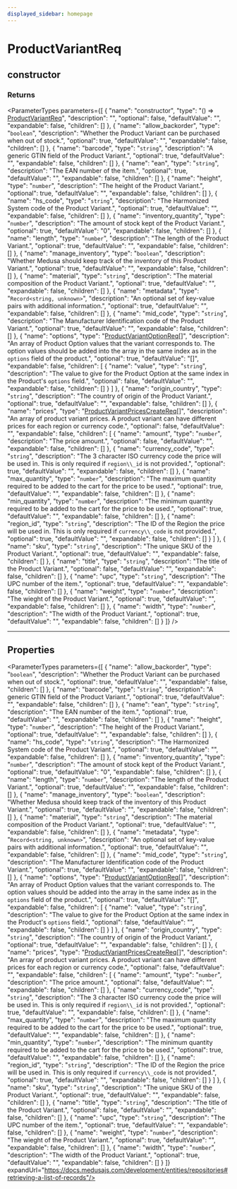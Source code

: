 ```yaml
---
displayed_sidebar: homepage
---
```



# ProductVariantReq

## constructor

### Returns

<ParameterTypes parameters={[
  {
    "name": "constructor",
    "type": "() => [ProductVariantReq](medusa.ProductVariantReq.mdx)",
    "description": "",
    "optional": false,
    "defaultValue": "",
    "expandable": false,
    "children": []
  },
  {
    "name": "allow_backorder",
    "type": "`boolean`",
    "description": "Whether the Product Variant can be purchased when out of stock.",
    "optional": true,
    "defaultValue": "",
    "expandable": false,
    "children": []
  },
  {
    "name": "barcode",
    "type": "`string`",
    "description": "A generic GTIN field of the Product Variant.",
    "optional": true,
    "defaultValue": "",
    "expandable": false,
    "children": []
  },
  {
    "name": "ean",
    "type": "`string`",
    "description": "The EAN number of the item.",
    "optional": true,
    "defaultValue": "",
    "expandable": false,
    "children": []
  },
  {
    "name": "height",
    "type": "`number`",
    "description": "The height of the Product Variant.",
    "optional": true,
    "defaultValue": "",
    "expandable": false,
    "children": []
  },
  {
    "name": "hs_code",
    "type": "`string`",
    "description": "The Harmonized System code of the Product Variant.",
    "optional": true,
    "defaultValue": "",
    "expandable": false,
    "children": []
  },
  {
    "name": "inventory_quantity",
    "type": "`number`",
    "description": "The amount of stock kept of the Product Variant.",
    "optional": true,
    "defaultValue": "0",
    "expandable": false,
    "children": []
  },
  {
    "name": "length",
    "type": "`number`",
    "description": "The length of the Product Variant.",
    "optional": true,
    "defaultValue": "",
    "expandable": false,
    "children": []
  },
  {
    "name": "manage_inventory",
    "type": "`boolean`",
    "description": "Whether Medusa should keep track of the inventory of this Product Variant.",
    "optional": true,
    "defaultValue": "",
    "expandable": false,
    "children": []
  },
  {
    "name": "material",
    "type": "`string`",
    "description": "The material composition of the Product Variant.",
    "optional": true,
    "defaultValue": "",
    "expandable": false,
    "children": []
  },
  {
    "name": "metadata",
    "type": "`Record<string, unknown>`",
    "description": "An optional set of key-value pairs with additional information.",
    "optional": true,
    "defaultValue": "",
    "expandable": false,
    "children": []
  },
  {
    "name": "mid_code",
    "type": "`string`",
    "description": "The Manufacturer Identification code of the Product Variant.",
    "optional": true,
    "defaultValue": "",
    "expandable": false,
    "children": []
  },
  {
    "name": "options",
    "type": "[ProductVariantOptionReq](medusa.ProductVariantOptionReq-2.mdx)[]",
    "description": "An array of Product Option values that the variant corresponds to. The option values should be added into the array in the same index as in the `options` field of the product.",
    "optional": true,
    "defaultValue": "[]",
    "expandable": false,
    "children": [
      {
        "name": "value",
        "type": "`string`",
        "description": "The value to give for the Product Option at the same index in the Product's `options` field.",
        "optional": false,
        "defaultValue": "",
        "expandable": false,
        "children": []
      }
    ]
  },
  {
    "name": "origin_country",
    "type": "`string`",
    "description": "The country of origin of the Product Variant.",
    "optional": true,
    "defaultValue": "",
    "expandable": false,
    "children": []
  },
  {
    "name": "prices",
    "type": "[ProductVariantPricesCreateReq](medusa.ProductVariantPricesCreateReq.mdx)[]",
    "description": "An array of product variant prices. A product variant can have different prices for each region or currency code.",
    "optional": false,
    "defaultValue": "",
    "expandable": false,
    "children": [
      {
        "name": "amount",
        "type": "`number`",
        "description": "The price amount.",
        "optional": false,
        "defaultValue": "",
        "expandable": false,
        "children": []
      },
      {
        "name": "currency_code",
        "type": "`string`",
        "description": "The 3 character ISO currency code the price will be used in. This is only required if `region\\_id` is not provided.",
        "optional": true,
        "defaultValue": "",
        "expandable": false,
        "children": []
      },
      {
        "name": "max_quantity",
        "type": "`number`",
        "description": "The maximum quantity required to be added to the cart for the price to be used.",
        "optional": true,
        "defaultValue": "",
        "expandable": false,
        "children": []
      },
      {
        "name": "min_quantity",
        "type": "`number`",
        "description": "The minimum quantity required to be added to the cart for the price to be used.",
        "optional": true,
        "defaultValue": "",
        "expandable": false,
        "children": []
      },
      {
        "name": "region_id",
        "type": "`string`",
        "description": "The ID of the Region the price will be used in. This is only required if `currency\\_code` is not provided.",
        "optional": true,
        "defaultValue": "",
        "expandable": false,
        "children": []
      }
    ]
  },
  {
    "name": "sku",
    "type": "`string`",
    "description": "The unique SKU of the Product Variant.",
    "optional": true,
    "defaultValue": "",
    "expandable": false,
    "children": []
  },
  {
    "name": "title",
    "type": "`string`",
    "description": "The title of the Product Variant.",
    "optional": false,
    "defaultValue": "",
    "expandable": false,
    "children": []
  },
  {
    "name": "upc",
    "type": "`string`",
    "description": "The UPC number of the item.",
    "optional": true,
    "defaultValue": "",
    "expandable": false,
    "children": []
  },
  {
    "name": "weight",
    "type": "`number`",
    "description": "The wieght of the Product Variant.",
    "optional": true,
    "defaultValue": "",
    "expandable": false,
    "children": []
  },
  {
    "name": "width",
    "type": "`number`",
    "description": "The width of the Product Variant.",
    "optional": true,
    "defaultValue": "",
    "expandable": false,
    "children": []
  }
]} />

___

## Properties

<ParameterTypes parameters={[
  {
    "name": "allow_backorder",
    "type": "`boolean`",
    "description": "Whether the Product Variant can be purchased when out of stock.",
    "optional": true,
    "defaultValue": "",
    "expandable": false,
    "children": []
  },
  {
    "name": "barcode",
    "type": "`string`",
    "description": "A generic GTIN field of the Product Variant.",
    "optional": true,
    "defaultValue": "",
    "expandable": false,
    "children": []
  },
  {
    "name": "ean",
    "type": "`string`",
    "description": "The EAN number of the item.",
    "optional": true,
    "defaultValue": "",
    "expandable": false,
    "children": []
  },
  {
    "name": "height",
    "type": "`number`",
    "description": "The height of the Product Variant.",
    "optional": true,
    "defaultValue": "",
    "expandable": false,
    "children": []
  },
  {
    "name": "hs_code",
    "type": "`string`",
    "description": "The Harmonized System code of the Product Variant.",
    "optional": true,
    "defaultValue": "",
    "expandable": false,
    "children": []
  },
  {
    "name": "inventory_quantity",
    "type": "`number`",
    "description": "The amount of stock kept of the Product Variant.",
    "optional": true,
    "defaultValue": "0",
    "expandable": false,
    "children": []
  },
  {
    "name": "length",
    "type": "`number`",
    "description": "The length of the Product Variant.",
    "optional": true,
    "defaultValue": "",
    "expandable": false,
    "children": []
  },
  {
    "name": "manage_inventory",
    "type": "`boolean`",
    "description": "Whether Medusa should keep track of the inventory of this Product Variant.",
    "optional": true,
    "defaultValue": "",
    "expandable": false,
    "children": []
  },
  {
    "name": "material",
    "type": "`string`",
    "description": "The material composition of the Product Variant.",
    "optional": true,
    "defaultValue": "",
    "expandable": false,
    "children": []
  },
  {
    "name": "metadata",
    "type": "`Record<string, unknown>`",
    "description": "An optional set of key-value pairs with additional information.",
    "optional": true,
    "defaultValue": "",
    "expandable": false,
    "children": []
  },
  {
    "name": "mid_code",
    "type": "`string`",
    "description": "The Manufacturer Identification code of the Product Variant.",
    "optional": true,
    "defaultValue": "",
    "expandable": false,
    "children": []
  },
  {
    "name": "options",
    "type": "[ProductVariantOptionReq](medusa.ProductVariantOptionReq-2.mdx)[]",
    "description": "An array of Product Option values that the variant corresponds to. The option values should be added into the array in the same index as in the `options` field of the product.",
    "optional": true,
    "defaultValue": "[]",
    "expandable": false,
    "children": [
      {
        "name": "value",
        "type": "`string`",
        "description": "The value to give for the Product Option at the same index in the Product's `options` field.",
        "optional": false,
        "defaultValue": "",
        "expandable": false,
        "children": []
      }
    ]
  },
  {
    "name": "origin_country",
    "type": "`string`",
    "description": "The country of origin of the Product Variant.",
    "optional": true,
    "defaultValue": "",
    "expandable": false,
    "children": []
  },
  {
    "name": "prices",
    "type": "[ProductVariantPricesCreateReq](medusa.ProductVariantPricesCreateReq.mdx)[]",
    "description": "An array of product variant prices. A product variant can have different prices for each region or currency code.",
    "optional": false,
    "defaultValue": "",
    "expandable": false,
    "children": [
      {
        "name": "amount",
        "type": "`number`",
        "description": "The price amount.",
        "optional": false,
        "defaultValue": "",
        "expandable": false,
        "children": []
      },
      {
        "name": "currency_code",
        "type": "`string`",
        "description": "The 3 character ISO currency code the price will be used in. This is only required if `region\\_id` is not provided.",
        "optional": true,
        "defaultValue": "",
        "expandable": false,
        "children": []
      },
      {
        "name": "max_quantity",
        "type": "`number`",
        "description": "The maximum quantity required to be added to the cart for the price to be used.",
        "optional": true,
        "defaultValue": "",
        "expandable": false,
        "children": []
      },
      {
        "name": "min_quantity",
        "type": "`number`",
        "description": "The minimum quantity required to be added to the cart for the price to be used.",
        "optional": true,
        "defaultValue": "",
        "expandable": false,
        "children": []
      },
      {
        "name": "region_id",
        "type": "`string`",
        "description": "The ID of the Region the price will be used in. This is only required if `currency\\_code` is not provided.",
        "optional": true,
        "defaultValue": "",
        "expandable": false,
        "children": []
      }
    ]
  },
  {
    "name": "sku",
    "type": "`string`",
    "description": "The unique SKU of the Product Variant.",
    "optional": true,
    "defaultValue": "",
    "expandable": false,
    "children": []
  },
  {
    "name": "title",
    "type": "`string`",
    "description": "The title of the Product Variant.",
    "optional": false,
    "defaultValue": "",
    "expandable": false,
    "children": []
  },
  {
    "name": "upc",
    "type": "`string`",
    "description": "The UPC number of the item.",
    "optional": true,
    "defaultValue": "",
    "expandable": false,
    "children": []
  },
  {
    "name": "weight",
    "type": "`number`",
    "description": "The wieght of the Product Variant.",
    "optional": true,
    "defaultValue": "",
    "expandable": false,
    "children": []
  },
  {
    "name": "width",
    "type": "`number`",
    "description": "The width of the Product Variant.",
    "optional": true,
    "defaultValue": "",
    "expandable": false,
    "children": []
  }
]} expandUrl="https://docs.medusajs.com/development/entities/repositories#retrieving-a-list-of-records"/>
